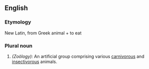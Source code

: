 ==English==

===Etymology===
New Latin, from Greek animal + to eat
===Plural noun===
#''(Zoölogy):'' An artificial group comprising various [[carnivorous]] and [[insectivorous]] animals.